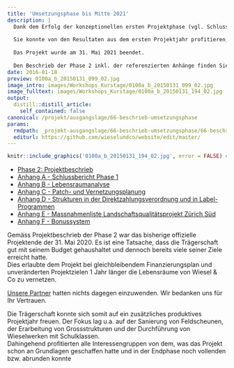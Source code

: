 ```yaml
---
title: 'Umsetzungsphase bis Mitte 2021'
description: |
  Dank dem Erfolg der konzeptionellen ersten Projektphase (vgl. Schlussbericht Phase 1) konnte Wiesel & Co am Zimmerberg Ende 2015 wie geplant in die Umsetzungsphase starten.
  
  Sie konnte von den Resultaten aus dem ersten Projektjahr profitieren; Kontakte mit verschiedenen Interessengruppen, Planungsinstrumente und Know-How bei der Erstellung von Massnahmen in der Landschaft sowie bei der Wirkungskontrolle waren beste Voraussetzung dafür. 
  
  Das Projekt wurde am 31. Mai 2021 beendet. 
  
  Den Beschrieb der Phase 2 inkl. der referenzierten Anhänge finden Sie nachfolgend - den Schlussbericht unter der Rubrik Resultate:
date: 2016-01-18
preview: 0100a_b_20150131_099_02.jpg
image_intro: images/Workshops_Kurstage/0100a_b_20150131_099_02.jpg
image_fulltext: images/Workshops_Kurstage/0100a_b_20150131_194_02.jpg
output:
  distill::distill_article:
    self_contained: false
canonical: /projekt/ausgangslage/66-beschrieb-umsetzungsphase
params:
  rmdpath: _projekt-ausgangslage/66-beschrieb-umsetzungsphase/66-beschrieb-umsetzungsphase.Rmd
  editurl: https://github.com/wieselundco/website/edit/master/
---
```



```r
knitr::include_graphics('0100a_b_20150131_194_02.jpg', error = FALSE) #images/Workshops_Kurstage/0100a_b_20150131_194_02.jpg
```

-   [Phase 2: Projektbeschrieb](WiCoZ_Phase_2_Projektbeschrieb.pdf)
-   [Anhang A - Schlussbericht Phase 1](AnhangA_WiCoZ_Phase_1_Schlussbericht_2015_06_20.pdf)
-   [Anhang B - Lebensraumanalyse](AnhangB_Ratnaweera_Tutorial_II_red.pdf)
-   [Anhang C - Patch- und Vernetzungsplanung](AnhangC_Patch_Vernetzungsplanung.pdf)
-   [Anhang D - Strukturen in der Direktzahlungsverordnung und in    Label-Programmen](Strukturen_DZV_Label_Staeheli2016.pdf)
-   [Anhang E - Massnahmenliste Landschaftsqualitätsprojekt Zürich Süd](AnhangE_massnahmenliste_lqp_sued.pdf)
-   [Anhang F - Bonussystem](Bonussystem_WiCoZ.pdf)

  Gemäss Projektbeschrieb der Phase 2 war das bisherige offizielle Projektende der 31. Mai 2020. Es ist eine Tatsache, dass die Trägerschaft gut mit seinem Budget
gehaushaltet und dennoch bereits viele seiner Ziele erreicht hatte.   
Dies erlaubte dem Projekt bei gleichbleibendem Finanzierungsplan und
unveränderten Projektzielen 1 Jahr länger die Lebensräume von Wiesel &
Co zu vernetzen.

[Unsere Partner](/ueber-uns/7-partner) hatten nichts dagegen einzuwenden.
Wir bedanken uns für Ihr Vertrauen.

Die Trägerschaft konnte sich somit auf ein zusätzliches produktives
Projektjahr freuen. Der Fokus lag u.a.  auf der Sanierung von
Feldscheunen, der Erarbeitung von Grossstrukturen und der Durchführung
von Wieselwerken mit Schulklassen.  
Dahingehend profitierten alle Interessengruppen von dem, was das Projekt
schon an Grundlagen geschaffen hatte und in der Endphase noch vollenden
bzw. abrunden konnte

```r



```

<!--http://wieselundco.ch/projekt/ausgangslage/66-beschrieb-umsetzungsphase-->
